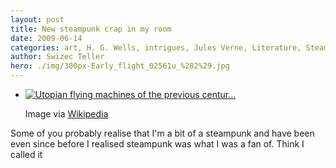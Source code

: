 ```yaml
---
layout: post
title: New steampunk crap in my room
date: 2009-06-14
categories: art, H. G. Wells, intrigues, Jules Verne, Literature, Steampunk, Steampunk Magazine
author: Swizec Teller
hero: ./img/300px-Early_flight_02561u_%282%29.jpg
---
```


-   [![Utopian flying machines of the previous centur...](./img/300px-Early_flight_02561u_%282%29.jpg "Utopian flying machines of the previous centur...")](http://commons.wikipedia.org/wiki/Image:Early_flight_02561u_%282%29.jpg)

    Image via [Wikipedia](http://commons.wikipedia.org/wiki/Image:Early_flight_02561u_%282%29.jpg)

Some of you probably realise that I'm a bit of a steampunk and have been even since before I realised steampunk was what I was a fan of. Think I called it
